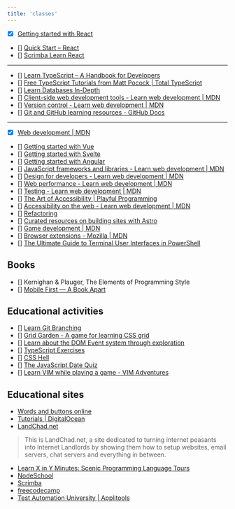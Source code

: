 ```yaml
---
title: 'classes'
---
```



<GlobalLayout path={url} headings={getHeadings()}>

- [x] [Getting started with React](https://developer.mozilla.org/en-US/docs/Learn_web_development/Core/Frameworks_libraries/React_getting_started)
- [] [Quick Start – React](https://react.dev/learn)
- [] [Scrimba Learn React](https://scrimba.com/learn-react-c0e?via=mdn)

---

- [] [Learn TypeScript – A Handbook for Developers](https://www.freecodecamp.org/news/learn-typescript-with-react-handbook/)
- [] [Free TypeScript Tutorials from Matt Pocock | Total TypeScript](https://www.totaltypescript.com/tutorials)
- [] [Learn Databases In-Depth](https://www.freecodecamp.org/news/learn-databases-in-depth/)
- [] [Client-side web development tools - Learn web development | MDN](https://developer.mozilla.org/en-US/docs/Learn_web_development/Extensions/Client-side_tools)
- [] [Version control - Learn web development | MDN](https://developer.mozilla.org/en-US/docs/Learn_web_development/Core/Version_control)
- [] [Git and GitHub learning resources - GitHub Docs](https://docs.github.com/en/get-started/start-your-journey/git-and-github-learning-resources)

---

- [x] [Web development | MDN](https://developer.mozilla.org/en-US/docs/Learn_web_development)
- [] [Getting started with Vue](https://developer.mozilla.org/en-US/docs/Learn_web_development/Core/Frameworks_libraries/Vue_getting_started)
- [] [Getting started with Svelte](https://developer.mozilla.org/en-US/docs/Learn_web_development/Core/Frameworks_libraries/Svelte_getting_started)
- [] [Getting started with Angular](https://developer.mozilla.org/en-US/docs/Learn_web_development/Core/Frameworks_libraries/Angular_getting_started)
- [] [JavaScript frameworks and libraries - Learn web development | MDN](https://developer.mozilla.org/en-US/docs/Learn_web_development/Core/Frameworks_libraries)
- [] [Design for developers - Learn web development | MDN](https://developer.mozilla.org/en-US/docs/Learn_web_development/Core/Design_for_developers)
- [] [Web performance - Learn web development | MDN](https://developer.mozilla.org/en-US/docs/Learn_web_development/Extensions/Performance)
- [] [Testing - Learn web development | MDN](https://developer.mozilla.org/en-US/docs/Learn_web_development/Extensions/Testing)
- [] [The Art of Accessibility | Playful Programming](https://playfulprogramming.com/collections/art-of-accessibility)
- [] [Accessibility on the web - Learn web development | MDN](https://developer.mozilla.org/en-US/docs/Learn_web_development/Core/Accessibility)
- [] [Refactoring](https://refactoring.com/)
- [] [Curated resources on building sites with Astro](https://github.com/one-aalam/awesome-astro)
- [] [Game development | MDN](https://developer.mozilla.org/en-US/docs/Games)
- [] [Browser extensions - Mozilla | MDN](https://developer.mozilla.org/en-US/docs/Mozilla/Add-ons/WebExtensions)
- [] [The Ultimate Guide to Terminal User Interfaces in PowerShell](https://blog.ironmansoftware.com/tui-powershell/)

## Books

- [] Kernighan & Plauger, The Elements of Programming Style
- [] [Mobile First — A Book Apart](https://mobile-first.abookapart.com/)

## Educational activities

- [] [Learn Git Branching](https://learngitbranching.js.org/)
- [] [Grid Garden - A game for learning CSS grid](https://cssgridgarden.com/)
- [] [Learn about the DOM Event system through exploration](https://domevents.dev/)
- [] [TypeScript Exercises](https://typescript-exercises.github.io/)
- [] [CSS Hell](https://csshell.com/)
- [] [The JavaScript Date Quiz](https://jsdate.wtf/)
- [] [Learn VIM while playing a game - VIM Adventures](https://vim-adventures.com/)

## Educational sites

- [Words and buttons online](https://wordsandbuttons.online/index.html)
- [Tutorials | DigitalOcean](https://www.digitalocean.com/community/tutorials)
- [LandChad.net](https://landchad.net/)
> This is LandChad.net, a site dedicated to turning internet peasants into Internet Landlords by showing them how to setup websites, email servers, chat servers and everything in between.
- [Learn X in Y Minutes: Scenic Programming Language Tours](https://learnxinyminutes.com/)
- [NodeSchool](https://nodeschool.io/)
- [Scrimba](https://v2.scrimba.com/home?via=mdn)
- [freecodecamp](https://www.freecodecamp.org/)
- [Test Automation University | Applitools](https://testautomationu.applitools.com/)

</GlobalLayout>